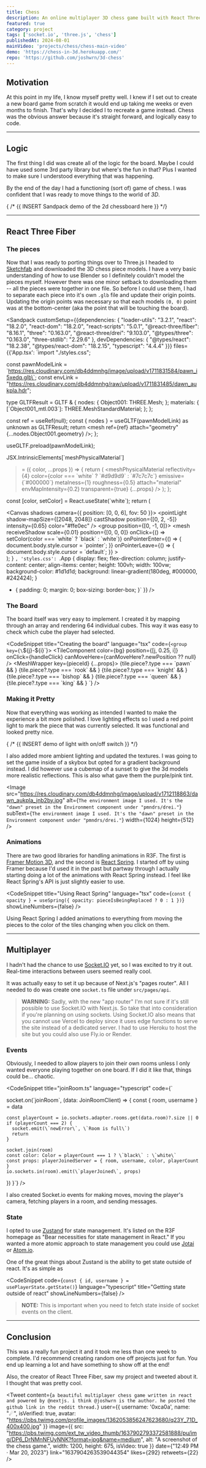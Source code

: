 ```yaml
---
title: Chess
description: An online multiplayer 3D chess game built with React Three Fiber, Socket.IO, and Zustand. Share your code to play with friends. 
featured: true
category: project
tags: ['socket.io', 'three.js', 'chess']
publishedAt: 2024-08-01
mainVideo: 'projects/chess/chess-main-video'
demo: 'https://chess-in-3d.herokuapp.com/'
repo: 'https://github.com/joshwrn/3d-chess'
---
```


## Motivation

At this point in my life, I know myself pretty well. I knew if I set out to create a new board game from scratch it would end up taking me weeks or even months to finish. That's why I decided I to recreate a game instead. Chess was the obvious answer because it's straight forward, and logically easy to code.

---

## Logic

The first thing I did was create all of the logic for the board. Maybe I could have used some 3rd party library but where's the fun in that? Plus I wanted to make sure I understood everything that was happening.

By the end of the day I had a functioning (sort of) game of chess. I was confident that I was ready to move things to the world of *3D*.

{ /* {{ INSERT Sandpack demo of the 2d chessboard here }}  */}

---

## React Three Fiber

### The pieces

Now that I was ready to porting things over to Three.js I headed to [Sketchfab](https://sketchfab.com) and downloaded the 3D chess piece models. I have a very basic understanding of how to use Blender so I definitely couldn't model the pieces myself. However there was one minor setback to downloading them -- all the pieces were together in one file. So before I could use them, I had to separate each piece into it's own `.glb` file and update their origin points. Updating the origin points was necessary so that each models `(0, 0)` point was at the bottom-center (aka the point that will be touching the board). 

<Sandpack
customSetup={{dependencies: {
    "loader-utils": "3.2.1",
    "react": "18.2.0",
    "react-dom": "18.2.0",
    "react-scripts": "5.0.1",
    "@react-three/fiber": "8.16.1",
    "three": "0.163.0",
    "@react-three/drei": "9.103.0",
    "@types/three": "0.163.0",
    "three-stdlib": "2.29.6"
  },
  devDependencies: {
    "@types/react": "18.2.38",
    "@types/react-dom": "18.2.15",
    "typescript": "4.4.4"
  }}}
  files={{'App.tsx': `import "./styles.css";



const pawnModelLink = \`https://res.cloudinary.com/db4ddmnhg/image/upload/v1711831584/pawn_i5xedq.glb\`;
const envLink =
  "https://res.cloudinary.com/db4ddmnhg/raw/upload/v1711831485/dawn_aukpla.hdr";

type GLTFResult = GLTF & {
  nodes: {
    Object001: THREE.Mesh;
  };
  materials: {
    [\`Object001_mtl.003\`]: THREE.MeshStandardMaterial;
  };
};

  const ref = useRef(null);
  const { nodes } = useGLTF(pawnModelLink) as unknown as GLTFResult;
  return <mesh ref={ref} attach="geometry" {...nodes.Object001.geometry} />;
};

useGLTF.preload(pawnModelLink);

  JSX.IntrinsicElements[\`meshPhysicalMaterial\`]
> = ({ color, ...props }) => {
  return (
    <meshPhysicalMaterial
      reflectivity={4}
      color={color === \`white\` ? \`#d9d9d9\` : \`#7c7c7c\`}
      emissive={\`#000000\`}
      metalness={1}
      roughness={0.5}
      attach="material"
      envMapIntensity={0.2}
      transparent={true}
      {...props}
    />
  );
};

  const [color, setColor] = React.useState(\`white\`);
  return (
    <div className="App">
      <Canvas shadows camera={{ position: [0, 0, 6], fov: 50 }}>
        <Environment files={envLink} />
        <OrbitControls
          maxDistance={25}
          minDistance={7}
          enableZoom={false}
          enablePan={false}
        />
        <pointLight
          shadow-mapSize={[2048, 2048]}
          castShadow
          position={[0, 2, -5]}
          intensity={0.65}
          color="#ffe0ec"
        />
        <hemisphereLight
          intensity={0.5}
          color="#ffa4a4"
          groundColor="#d886b7"
        />
        <group position={[0, -1, 0]}>
          <Float speed={7} rotationIntensity={0} floatIntensity={1}>
            <mesh
              receiveShadow
              scale={0.01}
              position={[0, 0, 0]}
              onClick={() => setColor(color === \`white\` ? \`black\` : \`white\`)}
              onPointerEnter={() => {
                document.body.style.cursor = \`pointer\`;
              }}
              onPointerLeave={() => {
                document.body.style.cursor = \`default\`;
              }}
            >
              <PawnModel />
              <PieceMaterial color={color} />
            </mesh>
          </Float>
        </group>
      </Canvas>
    </div>
  );
}
`,
'styles.css': `.App {
  display: flex;
  flex-direction: column;
  justify-content: center;
  align-items: center;
  height: 100vh;
  width: 100vw;
  background-color: #1d1d1d;
  background: linear-gradient(180deg, #000000, #242424);
}

* {
  padding: 0;
  margin: 0;
  box-sizing: border-box;
}`
}}
/>

### The Board

The board itself was very easy to implement. I created it by mapping through an array and rendering 64 individual cubes. This way it was easy to check which cube the player had selected.

<CodeSnippet
  title="Creating the board"
  language="tsx"
  code={`<group key={\`$\{j}-$\{i}\`}>
  <TileComponent
    color={bg}
    position={[j, 0.25, i]}
    onClick={handleClick}
    canMoveHere={canMoveHere?.newPosition ?? null}
  />
  <MeshWrapper key={pieceId} {...props}>
    {tile.piece?.type === \`pawn\` && <PawnModel />}
    {tile.piece?.type === \`rook\` && <RookComponent />}
    {tile.piece?.type === \`knight\` && <KnightComponent />}
    {tile.piece?.type === \`bishop\` && <BishopComponent />}
    {tile.piece?.type === \`queen\` && <QueenComponent />}
    {tile.piece?.type === \`king\` && <KingComponent />}
  </MeshWrapper>
</group>`}
/>

### Making it Pretty

Now that everything was working as intended I wanted to make the experience a bit more polished. I love lighting effects so I used a red point light to mark the piece that was currently selected. It was functional and looked pretty nice.

{ /* {{ INSERT demo of light with on/off switch }} */}

I also added more ambient lighting and updated the textures. I was going to set the game inside of a skybox but opted for a gradient background instead. I did however use a cubemap of a sunset to give the 3d models more realistic reflections. This is also what gave them the purple/pink tint.

<Image src="https://res.cloudinary.com/db4ddmnhg/image/upload/v1712118863/dawn_aukpla_jnb2by.jpg" alt={`The environment image I used. It's the "dawn" preset in the Environment component under "pmndrs/drei."`} subText={`The environment image I used. It's the "dawn" preset in the Environment component under "pmndrs/drei."`} width={1024} height={512} />

### Animations

There are two good libraries for handling animations in R3F. The first is [Framer Motion 3D](https://www.framer.com/motion/three-introduction/), and the second is [React Spring](https://www.react-spring.dev/). I started off by using Framer because I'd used it in the past but partway through I actually starting doing a lot of the animations with React Spring instead. I feel like React Spring's API is just slightly easier to use.

<CodeSnippet 
  title="Using React Spring"
  language="tsx"
  code={`const { opacity } = useSpring({ opacity: pieceIsBeingReplaced ? 0 : 1 })`}
showLineNumbers={false}
/>

Using React Spring I added animations to everything from moving the pieces to the color of the tiles changing when you click on them.

---

## Multiplayer

I hadn't had the chance to use [Socket.IO](https://socket.io/) yet, so I was excited to try it out. Real-time interactions between users seemed really cool.

It was actually easy to set it up because of Next.js's "pages router". All I needed to do was create one `socket.ts` file under `src/pages/api`. 

> **WARNING:** Sadly, with the new "app router" I'm not sure if it's still possible to use Socket.IO with Next.js. So take that into consideration if you're planning on using sockets. Using Socket.IO also means that you cannot use Vercel to deploy since it uses edge functions to serve the site instead of a dedicated server. I had to use Heroku to host the site but you could also use Fly.io or Render.

### Events

Obviously, I needed to allow players to join their own rooms unless I only wanted everyone playing together on one board. If I did it like that, things could be... chaotic. 

<CodeSnippet
  title="joinRoom.ts"
  language="typescript"
  code={`

  socket.on(\`joinRoom\`, (data: JoinRoomClient) => {
    const { room, username } = data

    const playerCount = io.sockets.adapter.rooms.get(data.room)?.size || 0
    if (playerCount === 2) {
      socket.emit(\`newError\`, \`Room is full\`)
      return
    }

    socket.join(room)
    const color: Color = playerCount === 1 ? \`black\` : \`white\`
    const props: playerJoinedServer = { room, username, color, playerCount }
    io.sockets.in(room).emit(\`playerJoined\`, props)
  })
}`}
/>

I also created Socket.io events for making moves, moving the player's camera, fetching players in a room, and sending messages.

### State

I opted to use [Zustand](https://docs.pmnd.rs/zustand/getting-started/introduction) for state management. It's listed on the R3F homepage as "Bear necessities for state management in React." If you wanted a more atomic approach to state management you could use [Jotai](https://jotai.org/docs/introduction) or [Atom.io](https://atom.io.fyi).  

One of the great things about Zustand  is the ability to get state outside of react. It's as simple as

<CodeSnippet
  code={`const { id, username } = usePlayerState.getState()`}
  language="typescript"
  title="Getting state outside of react"
  showLineNumbers={false}
/>


> **NOTE:** This is important when you need to fetch state inside of socket events on the client.

---

## Conclusion

This was a really fun project it and it took me less than one week to complete. I'd recommend creating random one off projects just for fun. You end up learning a lot and have something to show off at the end!

Also, the creator of React Three Fiber, saw my project and tweeted about it. I thought that was pretty cool.

<Tweet
  content={`a beautiful multiplayer chess game written in react and powered by @nextjs. i think @joshwrn is the author. he posted the github link in the reddit thread.`}
  user={{
    username: '0xca0a',
    name: "☄︎",
    isVerified: true,
    avatar: "https://pbs.twimg.com/profile_images/1362053856247623680/q23Y_71D_400x400.jpg"
  }}
  image={{
    src: "https://pbs.twimg.com/ext_tw_video_thumb/1637902793372581888/pu/img/DP6_DrNMnNFUyNNK?format=jpg&name=medium",
    alt: "A screenshot of the chess game.",
    width: 1200,
    height: 675,
    isVideo: true
  }}
  date={"12:49 PM · Mar 20, 2023"}
  link="1637904263539044354"
  likes={292}
  retweets={22}
 />